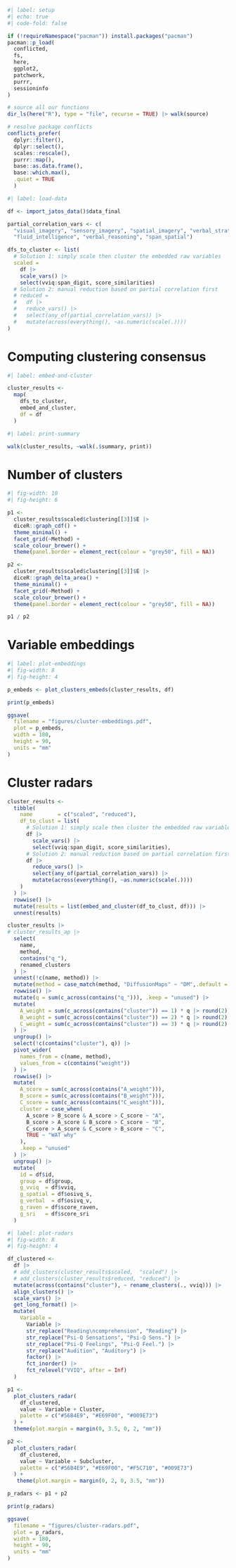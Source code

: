 ```r
#| label: setup
#| echo: true
#| code-fold: false

if (!requireNamespace("pacman")) install.packages("pacman")
pacman::p_load(
  conflicted, 
  fs, 
  here,
  ggplot2,
  patchwork,
  purrr,
  sessioninfo
)

# source all our functions
dir_ls(here("R"), type = "file", recurse = TRUE) |> walk(source)

# resolve package conflicts
conflicts_prefer(
  dplyr::filter(), 
  dplyr::select(),
  scales::rescale(), 
  purrr::map(),
  base::as.data.frame(),
  base::which.max(),
  .quiet = TRUE
  )
```

```r
#| label: load-data

df <- import_jatos_data()$data_final

partial_correlation_vars <- c(
  "visual_imagery", "sensory_imagery", "spatial_imagery", "verbal_strategies",
  "fluid_intelligence", "verbal_reasoning", "span_spatial")

dfs_to_cluster <- list(
  # Solution 1: simply scale then cluster the embedded raw variables
  scaled = 
    df |> 
    scale_vars() |> 
    select(vviq:span_digit, score_similarities)
  # Solution 2: manual reduction based on partial correlation first
  # reduced = 
  #   df |> 
  #   reduce_vars() |> 
  #   select(any_of(partial_correlation_vars)) |> 
  #   mutate(across(everything(), ~as.numeric(scale(.))))
)
```

# Computing clustering consensus

```r
#| label: embed-and-cluster

cluster_results <- 
  map(
    dfs_to_cluster, 
    embed_and_cluster, 
    df = df
  )
```

```r
#| label: print-summary

walk(cluster_results, ~walk(.$summary, print))
```

# Number of clusters

```r
#| fig-width: 10
#| fig-height: 6

p1 <-
  cluster_results$scaled$clustering[[3]]$E |> 
  diceR::graph_cdf() + 
  theme_minimal() + 
  facet_grid(~Method) + 
  scale_colour_brewer() + 
  theme(panel.border = element_rect(colour = "grey50", fill = NA))

p2 <-
  cluster_results$scaled$clustering[[3]]$E |> 
  diceR::graph_delta_area() + 
  theme_minimal() + 
  facet_grid(~Method) + 
  scale_colour_brewer() + 
  theme(panel.border = element_rect(colour = "grey50", fill = NA))

p1 / p2
```


# Variable embeddings

```r
#| label: plot-embeddings
#| fig-width: 8
#| fig-height: 4

p_embeds <- plot_clusters_embeds(cluster_results, df)

print(p_embeds)

ggsave(
  filename = "figures/cluster-embeddings.pdf",
  plot = p_embeds,
  width = 180,
  height = 90,
  units = "mm"
)
```

# Cluster radars

```r
cluster_results <- 
  tibble(
    name        = c("scaled", "reduced"),
    df_to_clust = list(
      # Solution 1: simply scale then cluster the embedded raw variables
      df |> 
        scale_vars() |> 
        select(vviq:span_digit, score_similarities),
      # Solution 2: manual reduction based on partial correlation first
      df |>
        reduce_vars() |>
        select(any_of(partial_correlation_vars)) |>
        mutate(across(everything(), ~as.numeric(scale(.))))
    )
  ) |> 
  rowwise() |> 
  mutate(results = list(embed_and_cluster(df_to_clust, df))) |> 
  unnest(results)
```

```r
cluster_results |>
# cluster_results_ap |> 
  select(
    name, 
    method, 
    contains("q_"),
    renamed_clusters
  ) |> 
  unnest(!c(name, method)) |> 
  mutate(method = case_match(method, "DiffusionMaps" ~ "DM",.default = method)) |> 
  rowwise() |>
  mutate(q = sum(c_across(contains("q_"))), .keep = "unused") |>
  mutate(
    A_weight = sum(c_across(contains("cluster")) == 1) * q |> round(2),
    B_weight = sum(c_across(contains("cluster")) == 2) * q |> round(2),
    C_weight = sum(c_across(contains("cluster")) == 3) * q |> round(2)
  ) |> 
  ungroup() |> 
  select(!c(contains("cluster"), q)) |> 
  pivot_wider(
    names_from = c(name, method), 
    values_from = c(contains("weight"))
  ) |> 
  rowwise() |>
  mutate(
    A_score = sum(c_across(contains("A_weight"))),
    B_score = sum(c_across(contains("B_weight"))),
    C_score = sum(c_across(contains("C_weight"))),
    cluster = case_when(
      A_score > B_score & A_score > C_score ~ "A",
      B_score > A_score & B_score > C_score ~ "B",
      C_score > A_score & C_score > B_score ~ "C",
      TRUE ~ "WAT why"
    ),
    .keep = "unused"
  ) |> 
  ungroup() |> 
  mutate(
    id = df$id,
    group = df$group,
    g_vviq  = df$vviq,
    g_spatial = df$osivq_s,
    g_verbal  = df$osivq_v,
    g_raven = df$score_raven,
    g_sri   = df$score_sri
  )
```


```r
#| label: plot-radars
#| fig-width: 8
#| fig-height: 4

df_clustered <- 
  df |> 
  # add_clusters(cluster_results$scaled,  "scaled") |>
  # add_clusters(cluster_results$reduced, "reduced") |>
  mutate(across(contains("cluster"), ~ rename_clusters(., vviq))) |> 
  align_clusters() |>
  scale_vars() |> 
  get_long_format() |> 
  mutate(
    Variable = 
      Variable |> 
      str_replace("Reading\ncomprehension", "Reading") |> 
      str_replace("Psi-Q Sensations", "Psi-Q Sens.") |> 
      str_replace("Psi-Q Feelings", "Psi-Q Feel.") |>  
      str_replace("Audition", "Auditory") |> 
      factor() |> 
      fct_inorder() |> 
      fct_relevel("VVIQ", after = Inf)
  )

p1 <-
  plot_clusters_radar(
    df_clustered,
    value ~ Variable + Cluster,
    palette = c("#56B4E9", "#E69F00", "#009E73")
  ) +
  theme(plot.margin = margin(0, 3.5, 0, 2, "mm"))

p2 <-
  plot_clusters_radar(
    df_clustered,
    value ~ Variable + Subcluster,
    palette = c("#56B4E9", "#E69F00", "#F5C710", "#009E73")
  ) +
   theme(plot.margin = margin(0, 2, 0, 3.5, "mm"))

p_radars <- p1 + p2

print(p_radars)

ggsave(
  filename = "figures/cluster-radars.pdf",
  plot = p_radars,
  width = 180,
  height = 90,
  units = "mm"
)
```


